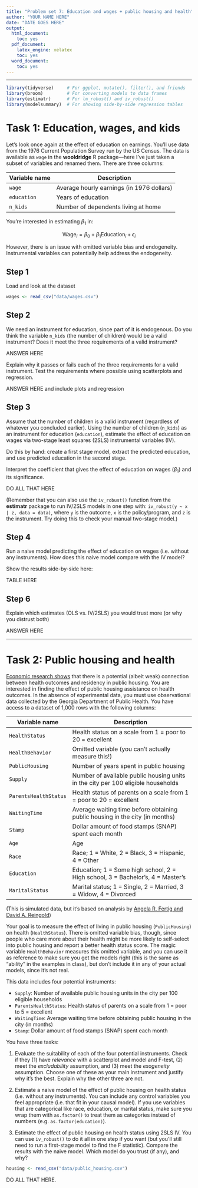 ```yaml
---
title: "Problem set 7: Education and wages + public housing and health"
author: "YOUR NAME HERE"
date: "DATE GOES HERE"
output: 
  html_document: 
    toc: yes
  pdf_document: 
    latex_engine: xelatex
    toc: yes
  word_document: 
    toc: yes
---
```


---

```r
library(tidyverse)     # For ggplot, mutate(), filter(), and friends
library(broom)         # For converting models to data frames
library(estimatr)      # For lm_robust() and iv_robust()
library(modelsummary)  # For showing side-by-side regression tables
```


# Task 1: Education, wages, and kids

Let's look once again at the effect of education on earnings. You'll use data from the 1976 Current Population Survey run by the US Census. The data is available as `wage` in the **wooldridge** R package---here I've just taken a subset of variables and renamed them. There are three columns:

| Variable name  | Description                                | 
| -------------- | ------------------------------------------ |
| `wage`         | Average hourly earnings (in 1976 dollars)  |
| `education`    | Years of education                         |
| `n_kids`       | Number of dependents living at home        |

You're interested in estimating $\beta_1$ in:

$$
\text{Wage}_i = \beta_0 + \beta_1 \text{Education}_i + \epsilon_i
$$

However, there is an issue with omitted variable bias and endogeneity. Instrumental variables can potentially help address the endogeneity.

## Step 1

Load and look at the dataset

```r
wages <- read_csv("data/wages.csv")
```

## Step 2

We need an instrument for education, since part of it is endogenous. Do you think the variable `n_kids` (the number of children) would be a valid instrument? Does it meet the three requirements of a valid instrument?

ANSWER HERE

Explain why it passes or fails each of the three requirements for a valid instrument. Test the requirements where possible using scatterplots and regression.

ANSWER HERE and include plots and regression

## Step 3

Assume that the number of children is a valid instrument (regardless of whatever you concluded earlier). Using the number of children (`n_kids`) as an instrument for education (`education`), estimate the effect of education on wages via two-stage least squares (2SLS) instrumental variables (IV).

Do this by hand: create a first stage model, extract the predicted education, and use predicted education in the second stage.

Interpret the coefficient that gives the effect of education on wages ($\beta_1$) and its significance.

DO ALL THAT HERE

(Remember that you can also use the `iv_robust()` function from the **estimatr** package to run IV/2SLS models in one step with: `iv_robust(y ~ x | z, data = data)`, where `y` is the outcome, `x` is the policy/program, and `z` is the instrument. Try doing this to check your manual two-stage model.)

## Step 4

Run a naive model predicting the effect of education on wages (i.e. without any instruments). How does this naive model compare with the IV model? 

Show the results side-by-side here:

TABLE HERE

## Step 6

Explain which estimates (OLS vs. IV/2SLS) you would trust more (or why you distrust both)

ANSWER HERE


---


# Task 2: Public housing and health

[Economic research shows](https://dx.doi.org/10.1002/pam.20288) that there is a potential (albeit weak) connection between health outcomes and residency in public housing. You are interested in finding the effect of public housing assistance on health outcomes. In the absence of experimental data, you must use observational data collected by the Georgia Department of Public Health. You have access to a dataset of 1,000 rows with the following columns:

| Variable name         | Description                                                                      |
| --------------------- | -------------------------------------------------------------------------------- |
| `HealthStatus`        | Health status on a scale from 1 = poor to 20 = excellent                         |
| `HealthBehavior`      | Omitted variable (you can't actually measure this!)                              |
| `PublicHousing`       | Number of years spent in public housing                                          |
| `Supply`              | Number of available public housing units in the city per 100 eligible households |
| `ParentsHealthStatus` | Health status of parents on a scale from 1 = poor to 20 = excellent              |
| `WaitingTime`         | Average waiting time before obtaining public housing in the city (in months)     |
| `Stamp`               | Dollar amount of food stamps (SNAP) spent each month                             |
| `Age`                 | Age                                                                              |
| `Race`                | Race; 1 = White, 2 = Black, 3 = Hispanic, 4 = Other                              |
| `Education`           | Education; 1 = Some high school, 2 = High school, 3 = Bachelor's, 4 = Master's   |
| `MaritalStatus`       | Marital status; 1 = Single, 2 = Married, 3 = Widow, 4 = Divorced                 |

(This is simulated data, but it's based on analysis by [Angela R. Fertig and David A. Reingold](https://dx.doi.org/10.1002/pam.20288))

Your goal is to measure the effect of living in public housing (`PublicHousing`) on health (`HealthStatus`). There is omitted variable bias, though, since people who care more about their health might be more likely to self-select into public housing and report a better health status score. The magic variable `HealthBehavior` measures this omitted variable, and you can use it as reference to make sure you get the models right (this is the same as "ability" in the examples in class), but don't include it in any of your actual models, since it's not real.

This data includes four potential instruments:

- `Supply`: Number of available public housing units in the city per 100 eligible households
- `ParentsHealthStatus`: Health status of parents on a scale from 1 = poor to 5 = excellent
- `WaitingTime`: Average waiting time before obtaining public housing in the city (in months)
- `Stamp`: Dollar amount of food stamps (SNAP) spent each month

You have three tasks:

1. Evaluate the suitability of each of the four potential instruments. Check if they (1) have *relevance* with a scatterplot and model and F-test, (2) meet the *excludability* assumption, and (3) meet the *exogeneity* assumption. Choose one of these as your main instrument and justify why it's the best. Explain why the other three are not.

2. Estimate a naive model of the effect of public housing on health status (i.e. without any instruments). You can include any control variables you feel appropriate (i.e. that fit in your causal model). If you use variables that are categorical like race, education, or marital status, make sure you wrap them with `as.factor()` to treat them as categories instead of numbers (e.g. `as.factor(education)`).

3. Estimate the effect of public housing on health status using 2SLS IV. You can use `iv_robust()` to do it all in one step if you want (but you'll still need to run a first-stage model to find the F statistic). Compare the results with the naive model. Which model do you trust (if any), and why?

```r
housing <- read_csv("data/public_housing.csv")
```

DO ALL THAT HERE.
